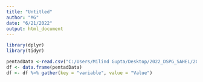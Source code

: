 ```yaml
---
title: "Untitled"
author: "MG"
date: "6/21/2022"
output: html_document
---
```

```r
library(dplyr)
library(tidyr)
```


```r
pentadData <-read.csv("C:/Users/Milind Gupta/Desktop/2022_DSPG_SAHEL/2022_DSPG_Sahel/rainfall_ts_niger.csv")
df <- data.frame(pentadData)
df <- df %>% gather(key = "variable", value = "Value")
```